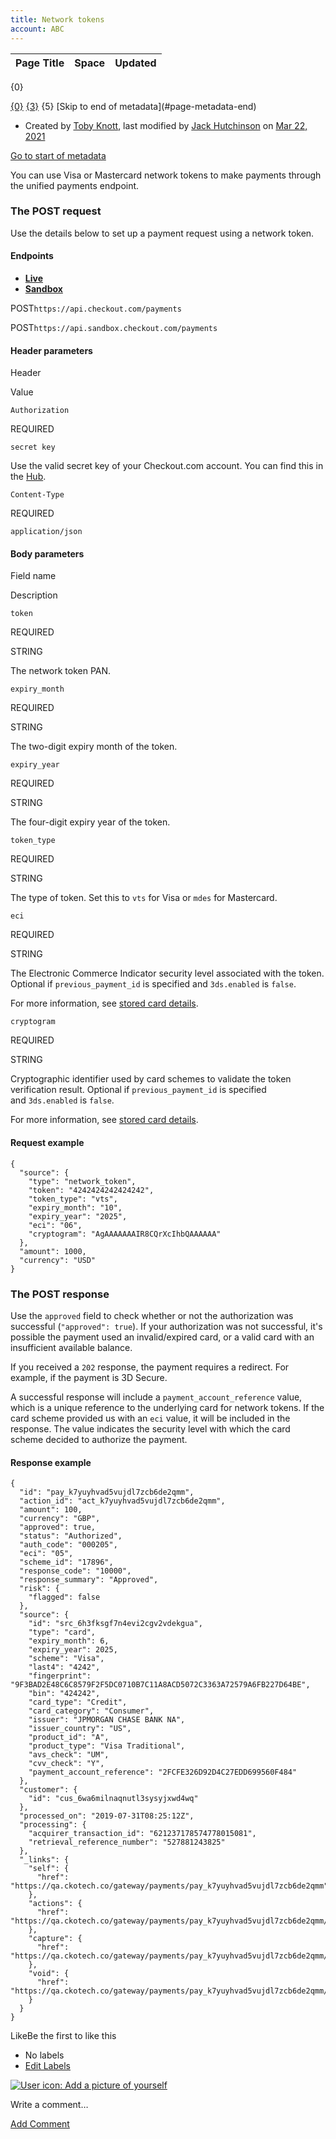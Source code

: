 ```yaml
---
title: Network tokens
account: ABC
---
```


<table class="aui"> <thead> <tr class="header"> <th class="search-result-title">Page Title</th> <th class="search-result-space">Space</th> <th class="search-result-date">Updated</th> </tr> </thead> </table> <p class="search-result-count">{0}</p> <tr class="search-result"> <td class="search-result-title"><a href="{1}" class="content-type-{2}"><span>{0}</span></a></td> <td class="search-result-space"><a class="space" href="/display/{4}/" title="{3}">{3}</a></td> <td class="search-result-date"><span class="date" title="{6}">{5}</span></td> </tr> [Skip to end of metadata](#page-metadata-end)

*   Created by [Toby Knott](    /display/~toby.knott
    ), last modified by [Jack Hutchinson](    /display/~jack.hutchinson
    ) on [Mar 22, 2021](/pages/diffpagesbyversion.action?pageId=2785500&selectedPageVersions=7&selectedPageVersions=8 "Show changes")

[Go to start of metadata](#page-metadata-start)

You can use Visa or Mastercard network tokens to make payments through the unified payments endpoint.

### The POST request

Use the details below to set up a payment request using a network token.

#### Endpoints

*   [**Live**](#tabs-5edd261a-0fab-461b-9fcc-4642ca7d6f8d-1)
*   [**Sandbox**](#tabs-5edd261a-0fab-461b-9fcc-4642ca7d6f8d-2)

POST`https://api.checkout.com/payments`

POST`https://api.sandbox.checkout.com/payments`

#### Header parameters

Header

Value

`Authorization`

REQUIRED

`secret key`

Use the valid secret key of your Checkout.com account. You can find this in the [Hub](https://hub.checkout.com/v2).

`Content-Type`

REQUIRED

`application/json`

#### Body parameters

Field name

Description

`token`

REQUIRED

STRING

The network token PAN.

`expiry_month`

REQUIRED

STRING

The two-digit expiry month of the token.

`expiry_year`

REQUIRED

STRING

The four-digit expiry year of the token.

`token_type`

REQUIRED

STRING

The type of token. Set this to `vts` for Visa or `mdes` for Mastercard.

`eci`

REQUIRED

STRING

The Electronic Commerce Indicator security level associated with the token. Optional if `previous_payment_id` is specified and `3ds.enabled` is `false`.

For more information, see [stored card details](/display/DOCS/Requirements+for+stored+payment+details).

`cryptogram`

REQUIRED

STRING

Cryptographic identifier used by card schemes to validate the token verification result. Optional if `previous_payment_id` is specified and `3ds.enabled` is `false`.

For more information, see [stored card details](/display/DOCS/Requirements+for+stored+payment+details).

#### Request example

    {
      "source": {
        "type": "network_token",
        "token": "4242424242424242",
        "token_type": "vts",
        "expiry_month": "10",
        "expiry_year": "2025",
        "eci": "06",
        "cryptogram": "AgAAAAAAAIR8CQrXcIhbQAAAAAA"
      },
      "amount": 1000,
      "currency": "USD"
    }

### The POST response

Use the `approved` field to check whether or not the authorization was successful (`"approved": true`). If your authorization was not successful, it's possible the payment used an invalid/expired card, or a valid card with an insufficient available balance.

If you received a `202` response, the payment requires a redirect. For example, if the payment is 3D Secure.

A successful response will include a `payment_account_reference` value, which is a unique reference to the underlying card for network tokens. If the card scheme provided us with an `eci` value, it will be included in the response. The value indicates the security level with which the card scheme decided to authorize the payment.

#### Response example

    {
      "id": "pay_k7yuyhvad5vujdl7zcb6de2qmm",
      "action_id": "act_k7yuyhvad5vujdl7zcb6de2qmm",
      "amount": 100,
      "currency": "GBP",
      "approved": true,
      "status": "Authorized",
      "auth_code": "000205",
      "eci": "05",
      "scheme_id": "17896",
      "response_code": "10000",
      "response_summary": "Approved",
      "risk": {
        "flagged": false
      },
      "source": {
        "id": "src_6h3fksgf7n4evi2cgv2vdekgua",
        "type": "card",
        "expiry_month": 6,
        "expiry_year": 2025,
        "scheme": "Visa",
        "last4": "4242",
        "fingerprint": "9F3BAD2E48C6C8579F2F5DC0710B7C11A8ACD5072C3363A72579A6FB227D64BE",
        "bin": "424242",
        "card_type": "Credit",
        "card_category": "Consumer",
        "issuer": "JPMORGAN CHASE BANK NA",
        "issuer_country": "US",
        "product_id": "A",
        "product_type": "Visa Traditional",
        "avs_check": "UM",
        "cvv_check": "Y",
        "payment_account_reference": "2FCFE326D92D4C27EDD699560F484"
      },
      "customer": {
        "id": "cus_6wa6milnaqnutl3sysyjxwd4wq"
      },
      "processed_on": "2019-07-31T08:25:12Z",
      "processing": {
        "acquirer_transaction_id": "621237178574778015081",
        "retrieval_reference_number": "527881243825"
      },
      "_links": {
        "self": {
          "href": "https://qa.ckotech.co/gateway/payments/pay_k7yuyhvad5vujdl7zcb6de2qmm"
        },
        "actions": {
          "href": "https://qa.ckotech.co/gateway/payments/pay_k7yuyhvad5vujdl7zcb6de2qmm/actions"
        },
        "capture": {
          "href": "https://qa.ckotech.co/gateway/payments/pay_k7yuyhvad5vujdl7zcb6de2qmm/captures"
        },
        "void": {
          "href": "https://qa.ckotech.co/gateway/payments/pay_k7yuyhvad5vujdl7zcb6de2qmm/voids"
        }
      }
    }

LikeBe the first to like this

*   No labels
*   [Edit Labels](# "Edit Labels (Type 'l')")

[![User icon: Add a picture of yourself](/s/en_GB/7901/abf7b35644d5a5d1d7e4b0969a83e8eb2b569fb5/_/images/icons/profilepics/add_profile_pic.svg)](/users/profile/editmyprofilepicture.action)

Write a comment…

[Add Comment](/display/DOCS/Network+tokens?showComments=true&showCommentArea=true#addcomment)